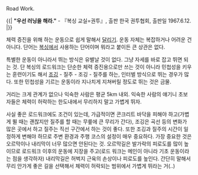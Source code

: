 Road Work.

{{| 
'''"우선 러닝을 해라."'''
- 『복싱 교실=권투』, 출판 한국 권투협회, 출판일 1967.6.12. 
|}}


체력 증진을 위해 하는 운동으로 쉽게 말해서 [[달리기]]. 운동 자체는 복잡하거나 어려운 건 아니다. 단어는 [[복싱]]에서 사용하는 단어이며 뭐라고 붙이든 큰 상관은 없다.

특별한 운동이 아니라서 뛰는 방식은 유별날 것이 없다. 그냥 자세를 바로 잡고 뛰면 되는 것. 단 복싱의 로드워크는 단순한 체력 증진용으로만 쓰는 것이 아니라 민첩성을 키우는 훈련이기도 해서 [[조깅]] - 질주 - 조깅 - 질주를 하는, 인터벌 방식으로 뛰는 경우가 많다. 또한 민첩성을 기르는 운동이라 지나치게 지쳐버릴 정도로 뛰는 것은 금물.

거리는 크게 관계가 없으나 익숙한 사람은 평균 5km 내외. 익숙한 사람의 얘기니 초보자들은 체력이 허락하는 한도내에서 무리하지 말고 가볍게 뛰자.

사실 좋은 로드워크에도 조건이 있는데, 가급적이면 콘크리트 바닥을 피해야 하고(가볍게 뛸 때는 괜찮지만 질주를 할 때는 무릎에 큰 무리가 간다), 조깅은 곡선 등의 변화가 많은 곳에서 하고 질주는 직선 구간에서 하는 것이 좋다. 또한 조깅과 질주의 시간이 일정하게 변해야 하므로 주변 환경과 주행 코스의 설정이 매우 중요하다. 가장 중요한 것은 오르막이나 내리막이 너무 많으면 안된다는 것. 오르막길은 발가락의 피로도를 많이 높이므로 로드워크 이후의 운동에 지장을 주고(로드 워크는 메인이 아니라 기초 운동이라는 점을 생각하자) 내리막길은 허벅지 근육의 손상이나 피로도를 높인다. 간단히 말해서 무리 안가게 좋은 길을 선택해서 체력이 허락되는 범위에서 가볍게 뛰라는 거(..)

